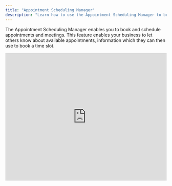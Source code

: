 ```yaml
---
title: "Appointment Scheduling Manager"
description: "Learn how to use the Appointment Scheduling Manager to book and schedule appointments and meetings, and sync with your Google or Outlook calendar."
---
```



The Appointment Scheduling Manager enables you to book and schedule appointments and meetings. This feature enables your business to let others know about available appointments, information which they can then use to book a time slot.

<iframe width="100%" height="400" src="https://www.youtube.com/embed/UAZ-9sy7nOo" title="YouTube video player" frameborder="0" allow="accelerometer; autoplay; clipboard-write; encrypted-media; gyroscope; picture-in-picture" allowfullscreen />

<Note>
  If you connect your **Google Calendar** or **Outlook calendar**, the appointment manager syncs your calendars to ensure there are no double bookings, and it sends automated confirmations and reminders to participants.
</Note>

Follow this guide to get started with scheduling appointments.

<Steps>
  <Step>
    **Create your Calendar Inside ChatbotBuilder**

    Go to **Marketing \> Appointment Scheduling** and click the **Add** button.

    ![Add Calendar](https://s3.amazonaws.com/cdn.freshdesk.com/data/helpdesk/attachments/production/150054264783/original/AZfYHEtR7EW-6vVtJjBzwfUmPWcKM-sXQA.png?1710886294)

    The most important thing you should provide is your availability.

    ![Set Availability](https://s3.amazonaws.com/cdn.freshdesk.com/data/helpdesk/attachments/production/150054265342/original/iI165JeyMBtaoYZHfHYjG9JaVVhks38alA.png?1710886620)

    Our system will automatically create the confirmation flow and reminder flow. If you want to edit the confirmation message and reminder message, go to flows and edit the flows related to your calendar.
  </Step>
  <Step>
    **Connect Google Calendar or Outlook Calendar (optional)**

    - **Google Calendar:** Go to **Settings \> Integration \> Google Calendar** and click the **Connect** button.
    - **Outlook Calendar:** Go to **Settings \> Integration \> Outlook Calendar** and click the **Connect** button.

    Once your calendar is connected, the appointment is automatically updated in your Calendar once a user schedules one. Also, we check your calendar events to avoid overbooking.

    <Info>
      Be sure to collect the user’s email address before the user schedules an appointment to automatically send the user a calendar invitation through email.
    </Info>
  </Step>
  <Step>
    **Share the scheduling link during the bot conversation**

    1. **Get the scheduling link** by going to **Marketing \> Appointment Scheduling** and clicking the three dots on the Calendar you want to share the scheduling link.

       ![Get Scheduling Link](https://s3.amazonaws.com/cdn.freshdesk.com/data/helpdesk/attachments/production/150054266185/original/UtugMPZuQVvMsXo_TpZ48qxtCj1chf2wFw.png?1710887110)
    2. **Use the scheduling link** as a button link for channels that support buttons that open a website. For channels that don’t support a button that opens a website link SMS channel, you can send the scheduling link as a TEXT message.
    3. **Share the scheduling link from the inbox**
       Sometimes, you may need to send the scheduling link to the user manually through the inbox.
       Click the Calendar Icon to send the scheduling link to the user.

       ![Share Link from Inbox](https://s3.amazonaws.com/cdn.freshdesk.com/data/helpdesk/attachments/production/150033359631/original/oAlciWFD0Y_lfB4zNoyDWr4lulz66GMo9Q.png?1697635734)
    4. **View Scheduled Appointments**
       Go to **Tools \> Appointment Schedule \> Appointments**

       ![View Scheduled Appointments](https://s3.amazonaws.com/cdn.freshdesk.com/data/helpdesk/attachments/production/150033361196/original/Q3fBOItGF0DLjzguBl17czcMd2lY8gfM5Q.png?1697636163)
  </Step>
</Steps>

<Note>
  It's important to note that past time slots visible on the calendar are NOT bookable; they are shown for informational purposes only as part of the system's current design.
</Note>